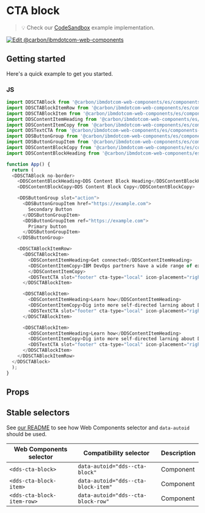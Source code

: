 
# CTA block

> 💡 Check our
> [CodeSandbox](https://githubbox.com/carbon-design-system/carbon-for-ibm-dotcom/tree/v1/packages/web-components/examples/codesandbox/components-react/cta-block)
> example implementation.

[![Edit @carbon/ibmdotcom-web-components](https://codesandbox.io/static/img/play-codesandbox.svg)](https://githubbox.com/carbon-design-system/carbon-for-ibm-dotcom/tree/v1/packages/web-components/examples/codesandbox/components-react/cta-block)

## Getting started

Here's a quick example to get you started.

### JS

```javascript
import DDSCTABlock from '@carbon/ibmdotcom-web-components/es/components-react/cta-block/cta-block';
import DDSCTABlockItemRow from '@carbon/ibmdotcom-web-components/es/components-react/cta-block/cta-block-item-row';
import DDSCTABlockItem from '@carbon/ibmdotcom-web-components/es/components-react/cta-block/cta-block-item';
import DDSContentItemHeading from '@carbon/ibmdotcom-web-components/es/components-react/content-item/content-item-heading';
import DDSContentItemCopy from '@carbon/ibmdotcom-web-components/es/components-react/content-item/content-item-copy';
import DDSTextCTA from '@carbon/ibmdotcom-web-components/es/components-react/cta/text-cta';
import DDSButtonGroup from '@carbon/ibmdotcom-web-components/es/components-react/button-group/button-group';
import DDSButtonGroupItem from '@carbon/ibmdotcom-web-components/es/components-react/button-group/button-group-item';
import DDSContentBlockCopy from '@carbon/ibmdotcom-web-components/es/components-react/content-block/content-block-copy';
import DDSContentBlockHeading from '@carbon/ibmdotcom-web-components/es/components-react/content-block/content-block-heading';

function App() {
  return (
  <DDSCTABlock no-border>
    <DDSContentBlockHeading>DDS Content Block Heading</DDSContentBlockHeading>
    <DDSContentBlockCopy>DDS Content Block Copy</DDSContentBlockCopy>

    <DDSButtonGroup slot="action">
      <DDSButtonGroupItem href="https://example.com">
        Secondary Button
      </DDSButtonGroupItem>
      <DDSButtonGroupItem ref="https://example.com">
        Primary button
      </DDSButtonGroupItem>
    </DDSButtonGroup>

    <DDSCTABlockItemRow>
      <DDSCTABlockItem>
        <DDSContentItemHeading>Get connected</DDSContentItemHeading>
        <DDSContentItemCopy>IBM DevOps partners have a wide range of expertise. Find one to build that right solution for you.
        </DDSContentItemCopy>
        <DDSTextCTA slot="footer" cta-type="local" icon-placement="right" href="example.com">Find a partner</DDSTextCTA>
      </DDSCTABlockItem>

      <DDSCTABlockItem>
        <DDSContentItemHeading>Learn how</DDSContentItemHeading>
        <DDSContentItemCopy>Dig into more self-directed larning about DevOps methodologies.</DDSContentItemCopy>
        <DDSTextCTA slot="footer" cta-type="local" icon-placement="right" href="example.com">Browse tutorials</DDSTextCTA>
      </DDSCTABlockItem>

      <DDSCTABlockItem>
        <DDSContentItemHeading>Learn how</DDSContentItemHeading>
        <DDSContentItemCopy>Dig into more self-directed larning about DevOps methodologies.</DDSContentItemCopy>
        <DDSTextCTA slot="footer" cta-type="local" icon-placement="right" href="example.com">Browse tutorials</DDSTextCTA>
      </DDSCTABlockItem>
    </DDSCTABlockItemRow>
  </DDSCTABlock>
  );
}
```

## Props

<Props of={PropTypesRef} />

## Stable selectors

See [our README](https://github.com/carbon-design-system/carbon-for-ibm-dotcom/tree/main/packages/web-components#stable-selectors-for-analytics-and-integratione2e-testing-in-web-components) to see how Web Components selector and `data-autoid` should be used.

| Web Components selector    | Compatibility selector              | Description |
| -------------------------- | ----------------------------------- | ----------- |
| `<dds-cta-block>`          | `data-autoid="dds--cta-block"`      | Component   |
| `<dds-cta-block-item>`     | `data-autoid="dds--cta-block-item"` | Component   |
| `<dds-cta-block-item-row>` | `data-autoid="dds--cta-block-row"`  | Component   |

<Description markdown={contributing} />
